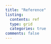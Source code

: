 ```yaml
---
title: "Reference"
listing: 
  contents: ref
  type: grid
  categories: true
comments: false
---
```

